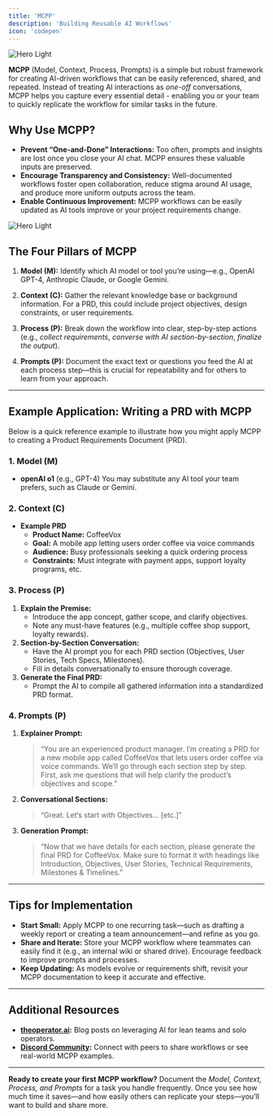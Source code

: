 ```yaml
---
title: 'MCPP'
description: 'Building Reusable AI Workflows'
icon: 'codepen'
---
```


<img
  className="block"
  src="/images/mcpp-stream.svg"
  alt="Hero Light"
/>

**MCPP** (Model, Context, Process, Prompts) is a simple but robust framework for creating AI-driven workflows that can be easily referenced, shared, and repeated. Instead of treating AI interactions as *one-off* conversations, MCPP helps you capture every essential detail - enabling you or your team to quickly replicate the workflow for similar tasks in the future.




## Why Use MCPP?

- **Prevent “One-and-Done” Interactions:** Too often, prompts and insights are lost once you close your AI chat. MCPP ensures these valuable inputs are preserved.
- **Encourage Transparency and Consistency:** Well-documented workflows foster open collaboration, reduce stigma around AI usage, and produce more uniform outputs across the team.
- **Enable Continuous Improvement:** MCPP workflows can be easily updated as AI tools improve or your project requirements change.

<img
  className="block"
  src="/images/cascade-spiral-mcpp.svg"
  alt="Hero Light"
/>


## The Four Pillars of MCPP

1. **Model (M):**
    Identify which AI model or tool you’re using—e.g., OpenAI GPT-4, Anthropic Claude, or Google Gemini.
    
2. **Context (C):**
    Gather the relevant knowledge base or background information. For a PRD, this could include project objectives, design constraints, or user requirements.
    
3. **Process (P):**
    Break down the workflow into clear, step-by-step actions (e.g., *collect requirements*, *converse with AI section-by-section*, *finalize the output*).
    
4. **Prompts (P):**
    Document the exact text or questions you feed the AI at each process step—this is crucial for repeatability and for others to learn from your approach.
    

---

## Example Application: Writing a PRD with MCPP

Below is a quick reference example to illustrate how you might apply MCPP to creating a Product Requirements Document (PRD).

### 1. **Model (M)**

- **openAI o1** (e.g., GPT-4)
You may substitute any AI tool your team prefers, such as Claude or Gemini.

### 2. **Context (C)**

- **Example PRD**
    - **Product Name:** CoffeeVox
    - **Goal:** A mobile app letting users order coffee via voice commands
    - **Audience:** Busy professionals seeking a quick ordering process
    - **Constraints:** Must integrate with payment apps, support loyalty programs, etc.

### 3. **Process (P)**

1. **Explain the Premise:**
    - Introduce the app concept, gather scope, and clarify objectives.
    - Note any must-have features (e.g., multiple coffee shop support, loyalty rewards).
2. **Section-by-Section Conversation:**
    - Have the AI prompt you for each PRD section (Objectives, User Stories, Tech Specs, Milestones).
    - Fill in details conversationally to ensure thorough coverage.
3. **Generate the Final PRD:**
    - Prompt the AI to compile all gathered information into a standardized PRD format.

### 4. **Prompts (P)**

1. **Explainer Prompt:**
    
    > “You are an experienced product manager. I’m creating a PRD for a new mobile app called CoffeeVox that lets users order coffee via voice commands. We’ll go through each section step by step. First, ask me questions that will help clarify the product’s objectives and scope.”
    > 
2. **Conversational Sections:**
    
    > “Great. Let’s start with Objectives… [etc.]”
    > 
3. **Generation Prompt:**
    
    > “Now that we have details for each section, please generate the final PRD for CoffeeVox. Make sure to format it with headings like Introduction, Objectives, User Stories, Technical Requirements, Milestones & Timelines.”
    > 

---

## Tips for Implementation

- **Start Small:** Apply MCPP to one recurring task—such as drafting a weekly report or creating a team announcement—and refine as you go.
- **Share and Iterate:** Store your MCPP workflow where teammates can easily find it (e.g., an internal wiki or shared drive). Encourage feedback to improve prompts and processes.
- **Keep Updating:** As models evolve or requirements shift, revisit your MCPP documentation to keep it accurate and effective.

---

## Additional Resources

- **[theoperator.ai](http://theoperator.ai/):** Blog posts on leveraging AI for lean teams and solo operators.
- **[Discord Community](https://discord.gg/XsKm9GqZcX):** Connect with peers to share workflows or see real-world MCPP examples.

---

**Ready to create your first MCPP workflow?** Document the *Model, Context, Process, and Prompts* for a task you handle frequently. Once you see how much time it saves—and how easily others can replicate your steps—you’ll want to build and share more.